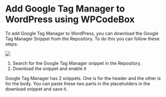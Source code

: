 
# Add Google Tag Manager to WordPress using WPCodeBox

To add Google Tag Manager to WordPress, you can download the Google Tag Manager Snippet from the Repository. To do this you can follow these steps:

<Image src="/images/gtm.png" width={800} height={800} />

 1. Search for the Google Tag Manager snippet in the Repository.
 2. Download the snippet and enable it

Google Tag Manager has 2 snippets. One is for the header and the other is for the body. You can paste these two parts in the placeholders in the download snippet and save it.